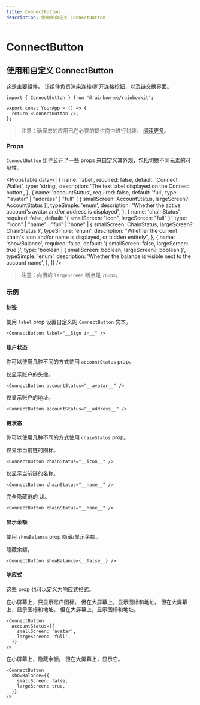 ```yaml
---
title: ConnectButton
description: 使用和自定义 ConnectButton
---
```


# ConnectButton

## 使用和自定义 ConnectButton

这是主要组件。 该组件负责渲染连接/断开连接按钮，以及链交换界面。

```tsx
import { ConnectButton } from '@rainbow-me/rainbowkit';

export const YourApp = () => {
  return <ConnectButton />;
};
```

> 注意：确保您的应用已在必要的提供商中进行封装。 [阅读更多](/docs/installation#wrap-providers)。

### Props

`ConnectButton` 组件公开了一些 props 来自定义其外观，包括切换不同元素的可见性。

<PropsTable
  data={[
    {
      name: 'label',
      required: false,
      default: 'Connect Wallet',
      type: 'string',
      description: 'The text label displayed on the Connect button',
    },
    {
      name: 'accountStatus',
      required: false,
      default: 'full',
      type: '"avatar" | "address" | "full" | { smallScreen: AccountStatus, largeScreen?: AccountStatus }',
      typeSimple: 'enum',
      description:
        "Whether the active account's avatar and/or address is displayed",
    },
    {
      name: 'chainStatus',
      required: false,
      default: '{ smallScreen: "icon", largeScreen: "full" }',
      type: '"icon" | "name" | "full" | "none" | { smallScreen: ChainStatus, largeScreen?: ChainStatus }',
      typeSimple: 'enum',
      description:
        "Whether the current chain's icon and/or name is displayed, or hidden entirely",
    },
    {
      name: 'showBalance',
      required: false,
      default: '{ smallScreen: false, largeScreen: true }',
      type: 'boolean | { smallScreen: boolean, largeScreen?: boolean }',
      typeSimple: 'enum',
      description:
        'Whether the balance is visible next to the account name',
    },
  ]}
/>

> 注意：内置的 `largeScreen` 断点是 `768px`。

### 示例

#### 标签

使用 `label` prop 设置自定义的 `ConnectButton` 文本。

```tsx
<ConnectButton label="__Sign in__" />
```

#### 账户状态

你可以使用几种不同的方式使用 `accountStatus` prop。

仅显示账户的头像。

```tsx
<ConnectButton accountStatus="__avatar__" />
```

仅显示账户的地址。

```tsx
<ConnectButton accountStatus="__address__" />
```

#### 链状态

你可以使用几种不同的方式使用 `chainStatus` prop。

仅显示当前链的图标。

```tsx
<ConnectButton chainStatus="__icon__" />
```

仅显示当前链的名称。

```tsx
<ConnectButton chainStatus="__name__" />
```

完全隐藏链的 UI。

```tsx
<ConnectButton chainStatus="__none__" />
```

#### 显示余额

使用 `showBalance` prop 隐藏/显示余额。

隐藏余额。

```tsx
<ConnectButton showBalance={__false__} />
```

#### 响应式

这些 prop 也可以定义为响应式格式。

在小屏幕上，只显示账户图标。 但在大屏幕上，显示图标和地址。 但在大屏幕上，显示图标和地址。 但在大屏幕上，显示图标和地址。

```tsx
<ConnectButton
  accountStatus={{
    smallScreen: 'avatar',
    largeScreen: 'full',
  }}
/>
```

在小屏幕上，隐藏余额。 但在大屏幕上，显示它。

```tsx
<ConnectButton
  showBalance={{
    smallScreen: false,
    largeScreen: true,
  }}
/>
```
